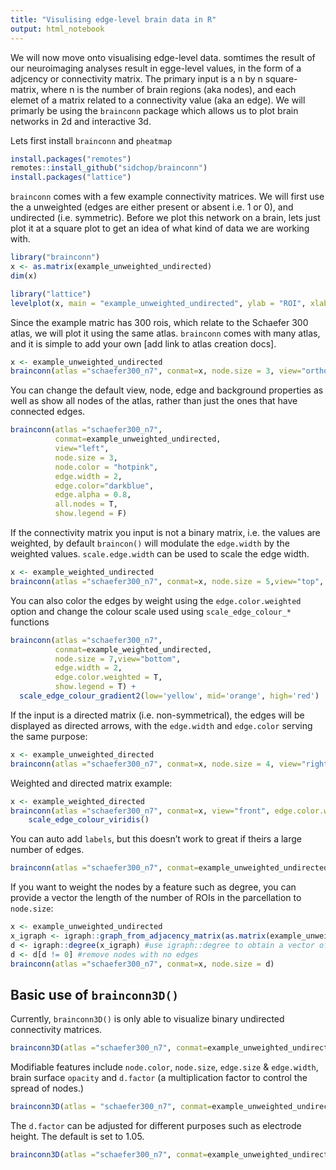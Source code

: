 ```yaml
---
title: "Visulising edge-level brain data in R"
output: html_notebook
---
```


We will now move onto visualising edge-level data. somtimes the result of our neuroimaging analyses result in egge-level values, in the form of a adjcency or connectivity matrix. The primary input is a n by n square-matrix, where n is the number of brain regions (aka nodes), and each elemet of a matrix related to a connectivity value (aka an edge). We will primarly be using the `brainconn` package which allows us to plot brain networks in 2d and interactive 3d. 

Lets first install `brainconn` and `pheatmap`

```r
install.packages("remotes")
remotes::install_github("sidchop/brainconn")
install.packages("lattice")

```

`brainconn` comes with a few example connectivity matrices. We will first use the a unweighted (edges are either present or absent i.e. 1 or 0), and undirected (i.e. symmetric). Before we plot this network on a brain, lets just plot it at a square plot to get an idea of what kind of data we are working with. 
```r
library("brainconn")
x <- as.matrix(example_unweighted_undirected)
dim(x)
```

```r
library("lattice")
levelplot(x, main = "example_unweighted_undirected", ylab = "ROI", xlab = "ROI", scales=list(draw=FALSE))
```
Since the example matric has 300 rois, which relate to the Schaefer 300 atlas, we will plot it using the same atlas. `brainconn` comes with many atlas, and it is simple to add your own [add link to atlas creation docs].

```r
x <- example_unweighted_undirected
brainconn(atlas ="schaefer300_n7", conmat=x, node.size = 3, view="ortho")
```

You can change the default view, node, edge and background properties as well as show all nodes of the atlas, rather than just the ones that have connected edges.  
```r
brainconn(atlas ="schaefer300_n7", 
          conmat=example_unweighted_undirected,
          view="left",
          node.size = 3, 
          node.color = "hotpink", 
          edge.width = 2, 
          edge.color="darkblue",
          edge.alpha = 0.8, 
          all.nodes = T, 
          show.legend = F)
```

If the connectivity matrix you input is not a binary matrix, i.e. the values are weighted, by default `braincon()` will modulate the `edge.width` by the weighted values. `scale.edge.width` can be used to scale the edge width.

```r
x <- example_weighted_undirected
brainconn(atlas ="schaefer300_n7", conmat=x, node.size = 5,view="top", scale.edge.width = c(1,3), background.alpha = 0.4, show.legend = F)
```
You can also color the edges by weight using the `edge.color.weighted` option and change the colour scale used using `scale_edge_colour_*` functions

```r
brainconn(atlas ="schaefer300_n7", 
          conmat=example_weighted_undirected, 
          node.size = 7,view="bottom", 
          edge.width = 2, 
          edge.color.weighted = T, 
          show.legend = T) +
  scale_edge_colour_gradient2(low='yellow', mid='orange', high='red')
```
If the input is a directed matrix (i.e. non-symmetrical), the edges will be displayed as directed arrows, with the `edge.width` and `edge.color` serving the same purpose:

```r
x <- example_unweighted_directed
brainconn(atlas ="schaefer300_n7", conmat=x, node.size = 4, view="right", edge.alpha = 0.6)
```

Weighted and directed matrix example:
```r
x <- example_weighted_directed
brainconn(atlas ="schaefer300_n7", conmat=x, view="front", edge.color.weighted=T) +
    scale_edge_colour_viridis() 
```


You can auto add `labels`, but this doesn't work to great if theirs a large number of edges. 
```r
brainconn(atlas ="schaefer300_n7", conmat=example_unweighted_undirected, labels = T, label.size = 2, node.size = 3)
```

If you want to weight the nodes by a feature such as degree, you can provide a vector the length of the number of ROIs in the parcellation to `node.size`: 

```r
x <- example_unweighted_undirected
x_igraph <- igraph::graph_from_adjacency_matrix(as.matrix(example_unweighted_undirected)) #convert connectivity matrix into an graph object.
d <- igraph::degree(x_igraph) #use igraph::degree to obtain a vector of nodal degree
d <- d[d != 0] #remove nodes with no edges 
brainconn(atlas ="schaefer300_n7", conmat=x, node.size = d)
```



## Basic use of `brainconn3D()`
Currently, `brainconn3D()` is only able to visualize binary undirected connectivity matrices. 

```r
brainconn3D(atlas ="schaefer300_n7", conmat=example_unweighted_undirected, show.legend = F)

```

Modifiable features include `node.color`, `node.size`, `edge.size` & `edge.width`, brain surface `opacity` and `d.factor` (a multiplication factor to control the spread of nodes.)
```r
brainconn3D(atlas = "schaefer300_n7", conmat=example_unweighted_undirected, edge.width = 6, edge.color = "green", node.size = 8, node.color = "red", show.legend = F)

```


The `d.factor` can be adjusted for different purposes such as electrode height. The default is set to 1.05.
```r
brainconn3D(atlas ="schaefer300_n7", conmat=example_unweighted_undirected, edge.width = 3, edge.color = "brown", node.size = 3, d.factor = 1.3, all.nodes = T, opacity = 0.3, show.legend = F)

```